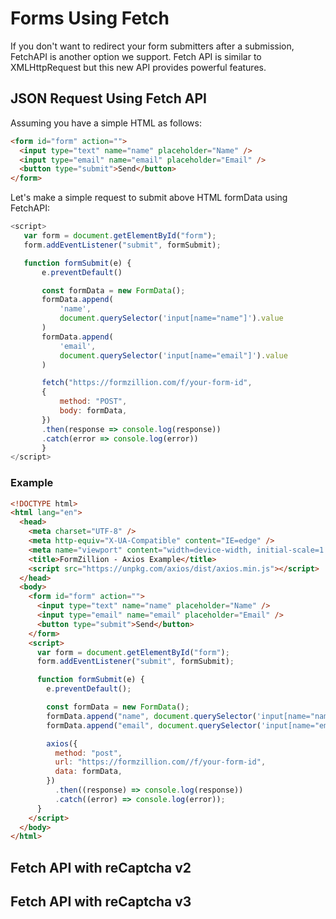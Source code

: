 # Forms Using Fetch

If you don't want to redirect your form submitters after a submission, FetchAPI is another option we support. Fetch API is similar to XMLHttpRequest but this new API provides powerful features.

## JSON Request Using Fetch API

Assuming you have a simple HTML as follows:

```html copy
<form id="form" action="">
  <input type="text" name="name" placeholder="Name" />
  <input type="email" name="email" placeholder="Email" />
  <button type="submit">Send</button>
</form>
```

Let's make a simple request to submit above HTML formData using FetchAPI:

```js copy
<script>
   var form = document.getElementById("form");
   form.addEventListener("submit", formSubmit);

   function formSubmit(e) {
       e.preventDefault()

       const formData = new FormData();
       formData.append(
           'name',
           document.querySelector('input[name="name"]').value
       )
       formData.append(
           'email',
           document.querySelector('input[name="email"]').value
       )

       fetch("https://formzillion.com/f/your-form-id",
       {
           method: "POST",
           body: formData,
       })
       .then(response => console.log(response))
       .catch(error => console.log(error))
       }
</script>
```

### Example

```html copy
<!DOCTYPE html>
<html lang="en">
  <head>
    <meta charset="UTF-8" />
    <meta http-equiv="X-UA-Compatible" content="IE=edge" />
    <meta name="viewport" content="width=device-width, initial-scale=1.0" />
    <title>FormZillion - Axios Example</title>
    <script src="https://unpkg.com/axios/dist/axios.min.js"></script>
  </head>
  <body>
    <form id="form" action="">
      <input type="text" name="name" placeholder="Name" />
      <input type="email" name="email" placeholder="Email" />
      <button type="submit">Send</button>
    </form>
    <script>
      var form = document.getElementById("form");
      form.addEventListener("submit", formSubmit);

      function formSubmit(e) {
        e.preventDefault();

        const formData = new FormData();
        formData.append("name", document.querySelector('input[name="name"]').value);
        formData.append("email", document.querySelector('input[name="email"]').value);

        axios({
          method: "post",
          url: "https://formzillion.com//f/your-form-id",
          data: formData,
        })
          .then((response) => console.log(response))
          .catch((error) => console.log(error));
      }
    </script>
  </body>
</html>
```

## Fetch API with reCaptcha v2

## Fetch API with reCaptcha v3
